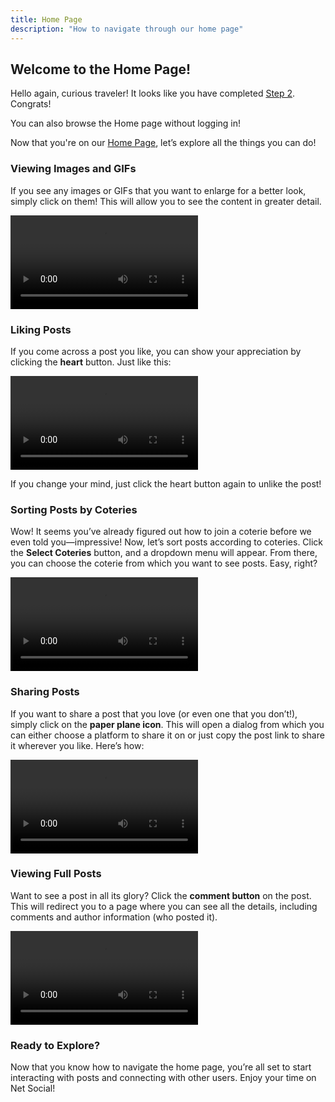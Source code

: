 ```yaml
---
title: Home Page
description: "How to navigate through our home page"
---
```


## Welcome to the Home Page!

Hello again, curious traveler! It looks like you have completed [Step 2](/Quick-Start-Guide/Login). Congrats!

<Tip>You can also browse the Home page without logging in!</Tip>

Now that you're on our [Home Page](https://netsocial.app/home), let’s explore all the things you can do!

### Viewing Images and GIFs

If you see any images or GIFs that you want to enlarge for a better look, simply click on them! This will allow you to see the content in greater detail.

<video controls>
  <source
    src="https://images.netsocial.app/users/787241442770419722/XAPryRsf.mp4"
    type="video/mp4"
  />
  Your browser does not support the video tag.
</video>

### Liking Posts

If you come across a post you like, you can show your appreciation by clicking the **heart** button. Just like this:

<video controls>
  <source
    src="https://images.netsocial.app/users/787241442770419722/Xj77d1v6.mp4"
    type="video/mp4"
  />
  Your browser does not support the video tag.
</video>

If you change your mind, just click the heart button again to unlike the post!

### Sorting Posts by Coteries

Wow! It seems you’ve already figured out how to join a coterie before we even told you—impressive! Now, let’s sort posts according to coteries. Click the **Select Coteries** button, and a dropdown menu will appear. From there, you can choose the coterie from which you want to see posts. Easy, right?

<video controls>
  <source
    src="https://images.netsocial.app/users/787241442770419722/yiKU6mAx.mp4"
    type="video/mp4"
  />
  Your browser does not support the video tag.
</video>

### Sharing Posts

If you want to share a post that you love (or even one that you don’t!), simply click on the **paper plane icon**. This will open a dialog from which you can either choose a platform to share it on or just copy the post link to share it wherever you like. Here’s how:

<video controls>
  <source
    src="https://images.netsocial.app/users/787241442770419722/wJdugjHV.mp4"
    type="video/mp4"
  />
  Your browser does not support the video tag.
</video>

### Viewing Full Posts

Want to see a post in all its glory? Click the **comment button** on the post. This will redirect you to a page where you can see all the details, including comments and author information (who posted it).

<video controls>
  <source
    src="https://images.netsocial.app/users/787241442770419722/r4zkWGkZ.mp4"
    type="video/mp4"
  />
  Your browser does not support the video tag.
</video>

### Ready to Explore?

Now that you know how to navigate the home page, you’re all set to start interacting with posts and connecting with other users. Enjoy your time on Net Social!
